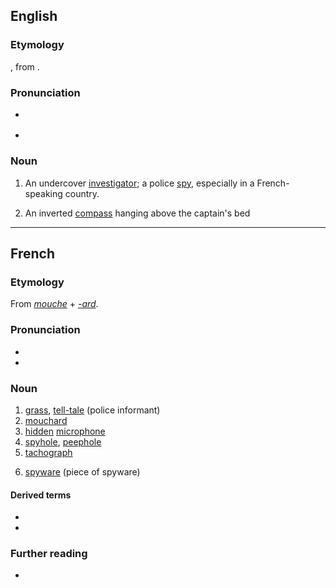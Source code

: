 ==English==

===Etymology===
{{bor|en|fr|mouchard}}, from {{m|fr|mouche||a fly}}.

===Pronunciation===
* {{a|UK}} {{IPA|/ˈmuːʃɑː/|lang=en}}
* {{a|US}} {{IPA|/muˈʃɑɹd/|lang=en}}

===Noun===
{{en-noun}}

# An undercover [[investigator]]; a police [[spy]], especially in a French-speaking country.
# {{lb|en|nautical}} An inverted [[compass]] hanging above the captain's bed

----

==French==

===Etymology===
From ''[[mouche]]'' + ''[[-ard]]''.

===Pronunciation===
* {{IPA|/muʃaʁ/|lang=fr}}
* {{rhymes|aʁ|lang=fr}}

===Noun===
{{fr-noun|m}}

# [[grass]], [[tell-tale]] (police informant)
# [[#English|mouchard]]
# [[hidden]] [[microphone]]
# [[spyhole]], [[peephole]]
# [[tachograph]]
# {{lb|fr|computing}} [[spyware]] (piece of spyware)

====Derived terms====
* {{l|fr|mouchardage}}
* {{l|fr|moucharder}}

===Further reading===
* {{R:TLFi}}